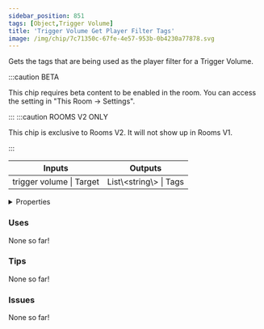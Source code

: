 ```yaml
---
sidebar_position: 851
tags: [Object,Trigger Volume]
title: 'Trigger Volume Get Player Filter Tags'
image: /img/chip/7c71350c-67fe-4e57-953b-0b4230a77878.svg
---
```


Gets the tags that are being used as the player filter for a Trigger Volume.

:::caution BETA

This chip requires beta content to be enabled in the room. You can access the setting in "This Room -> Settings".

:::
:::caution ROOMS V2 ONLY

This chip is exclusive to Rooms V2. It will not show up in Rooms V1.

:::


<IChip uuid="7c71350c-67fe-4e57-953b-0b4230a77878"/>

<table><thead><tr><th>Inputs</th><th>Outputs</th></tr></thead><tbody><tr><td>trigger volume | Target</td><td>List\&lt;string\&gt; | Tags</td></tr></tbody></table>

<details>
  <summary>Properties</summary>
  <div>
    <div>
    <table>
      <tbody>
        <tr>
          <td>Is beta required?</td>
          <td>Yes</td>
        </tr>
        <tr>
          <td>Is chip a trolling risk?</td>
          <td>No</td>
        </tr>
        <tr>
          <td>Is chip a role assignment risk?</td>
          <td>No</td>
        </tr>
        <tr>
          <td>Chip UUID</td>
          <td>7c71350c-67fe-4e57-953b-0b4230a77878</td>
        </tr>
        <tr>
          <td>Room availability</td>
          <td>Rooms V2 only</td>
        </tr>
      </tbody>
    </table>
    </div>
  </div>
</details>

### Uses

None so far!

### Tips

None so far!

### Issues

None so far!